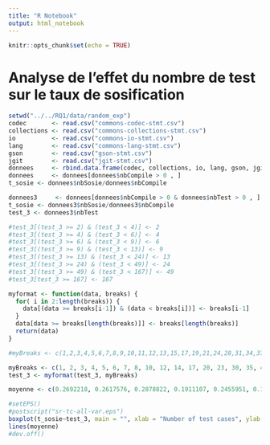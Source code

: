 ```yaml
---
title: "R Notebook"
output: html_notebook
---
```




```r
knitr::opts_chunk$set(echo = TRUE)
```

# Analyse de l'effet du nombre de test sur le taux de sosification

```r
setwd("../../RQ1/data/random_exp")
codec       <- read.csv("commons-codec-stmt.csv")
collections <- read.csv("commons-collections-stmt.csv")
io          <- read.csv("commons-io-stmt.csv")
lang        <- read.csv("commons-lang-stmt.csv")
gson        <- read.csv("gson-stmt.csv")
jgit        <- read.csv("jgit-stmt.csv")
donnees     <- rbind.data.frame(codec, collections, io, lang, gson, jgit)
donnees     <- donnees[donnees$nbCompile > 0 , ]
t_sosie <- donnees$nbSosie/donnees$nbCompile
```


```r

donnees3     <- donnees[donnees$nbCompile > 0 & donnees$nbTest > 0 , ]
t_sosie <- donnees3$nbSosie/donnees3$nbCompile
test_3 <- donnees3$nbTest

#test_3[(test_3 >= 2) & (test_3 < 4)] <- 2
#test_3[(test_3 >= 4) & (test_3 < 6)] <- 4
#test_3[(test_3 >= 6) & (test_3 < 9)] <- 6
#test_3[(test_3 >= 9) & (test_3 < 13)] <- 9
#test_3[(test_3 >= 13) & (test_3 < 24)] <- 13
#test_3[(test_3 >= 24) & (test_3 < 49)] <- 24
#test_3[(test_3 >= 49) & (test_3 < 167)] <- 49
#test_3[test_3 >= 167] <- 167

myformat <- function(data, breaks) {
  for( i in 2:length(breaks)) {
    data[(data >= breaks[i-1]) & (data < breaks[i])] <- breaks[i-1]
  }
  data[data >= breaks[length(breaks)]] <- breaks[length(breaks)]
  return(data)
}

#myBreaks <- c(1,2,3,4,5,6,7,8,9,10,11,12,13,15,17,19,21,24,28,31,34,37,40,44,49,58,67,78,86,96,105,119,147,170, 198,232,268,327,351,465,489,490,759,1088)

myBreaks <- c(1, 2, 3, 4, 5, 6, 7, 8, 10, 12, 14, 17, 20, 23, 30, 35, 42, 51, 62, 82, 96, 118, 169, 232, 298, 422, 490, 922)
test_3 <- myformat(test_3, myBreaks)

moyenne <- c(0.2692218, 0.2617576, 0.2878822, 0.1911107, 0.2455951, 0.1449199, 0.2163342, 0.2531585, 0.3005165, 0.2487987, 0.1980918, 0.2526666, 0.2579648, 0.2589410, 0.2102249, 0.1872885, 0.2710396, 0.2240252, 0.3131804, 0.2084452, 0.3220220, 0.2710094, 0.1890017, 0.2043344, 0.1792312, 0.2304136, 0.1726108, 0.2115719)

#setEPS()
#postscript("sr-tc-all-var.eps")
boxplot(t_sosie~test_3, main = "", xlab = "Number of test cases", ylab = "Success rate", names = c("1", "2", "3", "4", "5", "6", "7", "8-9", "10-11", "12-13", "14-16", "17-19", "20-22", "23-29", "30-34", "35-41", "42-50", "51-61", "62-81", "82-95", "96-117", "118-168", "169-231", "232-297", "298-421", "422-489", "490-921", ">= 922"), las = 2)
lines(moyenne)
#dev.off()
```

